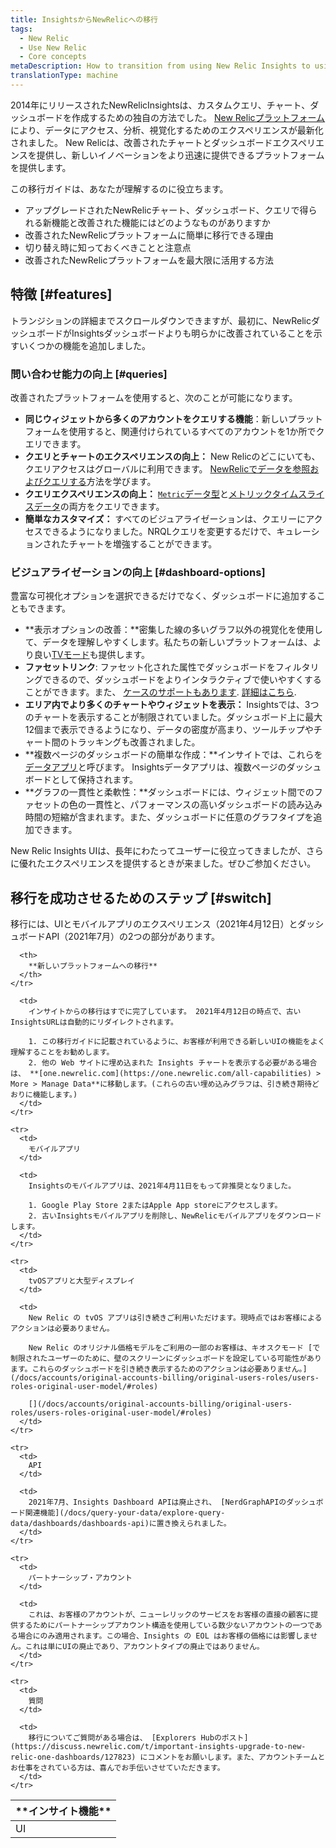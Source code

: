 ```yaml
---
title: InsightsからNewRelicへの移行
tags:
  - New Relic
  - Use New Relic
  - Core concepts
metaDescription: How to transition from using New Relic Insights to using New Relic.
translationType: machine
---
```


2014年にリリースされたNewRelicInsightsは、カスタムクエリ、チャート、ダッシュボードを作成するための独自の方法でした。 [New Relicプラットフォーム](/docs/new-relic-one/use-new-relic-one/get-started/introduction-new-relic-one)により、データにアクセス、分析、視覚化するためのエクスペリエンスが最新化されました。 New Relicは、改善されたチャートとダッシュボードエクスペリエンスを提供し、新しいイノベーションをより迅速に提供できるプラットフォームを提供します。

この移行ガイドは、あなたが理解するのに役立ちます。

* アップグレードされたNewRelicチャート、ダッシュボード、クエリで得られる新機能と改善された機能にはどのようなものがありますか
* 改善されたNewRelicプラットフォームに簡単に移行できる理由
* 切り替え時に知っておくべきことと注意点
* 改善されたNewRelicプラットフォームを最大限に活用する方法

## 特徴 [#features]

トランジションの詳細までスクロールダウンできますが、最初に、NewRelicダッシュボードがInsightsダッシュボードよりも明らかに改善されていることを示すいくつかの機能を追加しました。

### 問い合わせ能力の向上 [#queries]

改善されたプラットフォームを使用すると、次のことが可能になります。

* **同じウィジェットから多くのアカウントをクエリする機能**：新しいプラットフォームを使用すると、関連付けられているすべてのアカウントを1か所でクエリできます。
* **クエリとチャートのエクスペリエンスの向上：** New Relicのどこにいても、クエリアクセスはグローバルに利用できます。 [NewRelicでデータを参照およびクエリする](/docs/query-your-data/explore-query-data/get-started/introduction-querying-new-relic-data/)方法を学びます。
* **クエリエクスペリエンスの向上：** [`Metric`データ型](/docs/data-ingest-apis/get-data-new-relic/metric-api/view-query-you-metric-data)と[メトリックタイムスライスデータ](/docs/query-data/nrql-new-relic-query-language/nrql-query-tutorials/query-metric-timeslice-data-nrql)の両方をクエリできます。
* **簡単なカスタマイズ：** すべてのビジュアライゼーションは、クエリーにアクセスできるようになりました。NRQLクエリを変更するだけで、キュレーションされたチャートを増強することができます。

### ビジュアライゼーションの向上 [#dashboard-options]

豊富な可視化オプションを選択できるだけでなく、ダッシュボードに追加することもできます。

* **表示オプションの改善：**密集した線の多いグラフ以外の視覚化を使用して、データを理解しやすくします。私たちの新しいプラットフォームは、より良い[TVモード](/docs/query-your-data/explore-query-data/dashboards/manage-your-dashboard#dash-visual-tv)も提供します。
* **ファセットリンク**: ファセット化された属性でダッシュボードをフィルタリングできるので、ダッシュボードをよりインタラクティブで使いやすくすることができます。また、 [ケースのサポートもあります](/docs/query-your-data/explore-query-data/dashboards/filter-new-relic-one-dashboards-facets/#facet-linking-cases). [詳細はこちら](/docs/query-your-data/explore-query-data/dashboards/filter-new-relic-one-dashboards-facets).
* **エリア内でより多くのチャートやウィジェットを表示：** Insightsでは、3つのチャートを表示することが制限されていました。ダッシュボード上に最大12個まで表示できるようになり、データの密度が高まり、ツールチップやチャート間のトラッキングも改善されました。
* **複数ページのダッシュボードの簡単な作成：**インサイトでは、これらを[データアプリ](/docs/dashboards/new-relic-one-dashboards/manage-your-dashboard/create-dashboards-have-multiple-pages)と呼びます。 Insightsデータアプリは、複数ページのダッシュボードとして保持されます。
* **グラフの一貫性と柔軟性：**ダッシュボードには、ウィジェット間でのファセットの色の一貫性と、パフォーマンスの高いダッシュボードの読み込み時間の短縮が含まれます。また、ダッシュボードに任意のグラフタイプを追加できます。

New Relic Insights UIは、長年にわたってユーザーに役立ってきましたが、さらに優れたエクスペリエンスを提供するときが来ました。ぜひご参加ください。

## 移行を成功させるためのステップ [#switch]

移行には、UIとモバイルアプリのエクスペリエンス（2021年4月12日）とダッシュボードAPI（2021年7月）の2つの部分があります。

<table>
  <thead>
    <tr>
      <th style={{ width: "200px" }}>
        **インサイト機能**
      </th>

      <th>
        **新しいプラットフォームへの移行**
      </th>
    </tr>
  </thead>

  <tbody>
    <tr>
      <td>
        UI
      </td>

      <td>
        インサイトからの移行はすでに完了しています。 2021年4月12日の時点で、古いInsightsURLは自動的にリダイレクトされます。

        1. この移行ガイドに記載されているように、お客様が利用できる新しいUIの機能をよく理解することをお勧めします。
        2. 他の Web サイトに埋め込まれた Insights チャートを表示する必要がある場合は、 **[one.newrelic.com](https://one.newrelic.com/all-capabilities) > More > Manage Data**に移動します。(これらの古い埋め込みグラフは、引き続き期待どおりに機能します。)
      </td>
    </tr>

    <tr>
      <td>
        モバイルアプリ
      </td>

      <td>
        Insightsのモバイルアプリは、2021年4月11日をもって非推奨となりました。

        1. Google Play Store 2またはApple App storeにアクセスします。
        2. 古いInsightsモバイルアプリを削除し、NewRelicモバイルアプリをダウンロードします。
      </td>
    </tr>

    <tr>
      <td>
        tvOSアプリと大型ディスプレイ
      </td>

      <td>
        New Relic の tvOS アプリは引き続きご利用いただけます。現時点ではお客様によるアクションは必要ありません。

        New Relic のオリジナル価格モデルをご利用の一部のお客様は、キオスクモード [で制限されたユーザーのために、壁のスクリーンにダッシュボードを設定している可能性があります。これらのダッシュボードを引き続き表示するためのアクションは必要ありません。](/docs/accounts/original-accounts-billing/original-users-roles/users-roles-original-user-model/#roles)

        [](/docs/accounts/original-accounts-billing/original-users-roles/users-roles-original-user-model/#roles)
      </td>
    </tr>

    <tr>
      <td>
        API
      </td>

      <td>
        2021年7月、Insights Dashboard APIは廃止され、 [NerdGraphAPIのダッシュボード関連機能](/docs/query-your-data/explore-query-data/dashboards/dashboards-api)に置き換えられました。
      </td>
    </tr>

    <tr>
      <td>
        パートナーシップ・アカウント
      </td>

      <td>
        これは、お客様のアカウントが、ニューレリックのサービスをお客様の直接の顧客に提供するためにパートナーシップアカウント構造を使用している数少ないアカウントの一つである場合にのみ適用されます。この場合、Insights の EOL はお客様の価格には影響しません。これは単にUIの廃止であり、アカウントタイプの廃止ではありません。
      </td>
    </tr>

    <tr>
      <td>
        質問
      </td>

      <td>
        移行についてご質問がある場合は、 [Explorers Hubのポスト](https://discuss.newrelic.com/t/important-insights-upgrade-to-new-relic-one-dashboards/127823) にコメントをお願いします。また、アカウントチームとお仕事をされている方は、喜んでお手伝いさせていただきます。
      </td>
    </tr>
  </tbody>
</table>